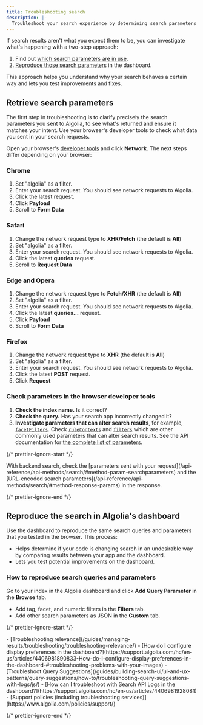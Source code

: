 ```yaml
---
title: Troubleshooting search
description: |-
  Troubleshoot your search experience by determining search parameters and reproducing them on the Algolia dashboard.
---
```


If search results aren't what you expect them to be, you can investigate what's happening with a two-step approach:

1. Find out [which search parameters are in use](#retrieve-search-parameters).
1. [Reproduce those search parameters](#reproduce-the-search-in-algolias-dashboard) in the dashboard.

This approach helps you understand why your search behaves a certain way and lets you test improvements and fixes.

## Retrieve search parameters

The first step in troubleshooting is to clarify precisely the search parameters you sent to Algolia, to see what's returned and ensure it matches your intent.
Use your browser's developer tools to check what data you sent in your search requests.

Open your browser's [developer tools](https://developer.mozilla.org/en-US/docs/Learn/Common_questions/Tools_and_setup/What_are_browser_developer_tools) and click **Network**.
The next steps differ depending on your browser:

### Chrome

1. Set "algolia" as a filter.
1. Enter your search request. You should see network requests to Algolia.
1. Click the latest request.
1. Click **Payload**
1. Scroll to **Form Data**

### Safari

1. Change the network request type to **XHR/Fetch** (the default is **All**)
1. Set "algolia" as a filter.
1. Enter your search request. You should see network requests to Algolia.
1. Click the latest **queries** request.
1. Scroll to **Request Data**

### Edge and Opera

1. Change the network request type to **Fetch/XHR** (the default is **All**)
1. Set "algolia" as a filter.
1. Enter your search request. You should see network requests to Algolia.
1. Click the latest **queries...** request.
1. Click **Payload**
1. Scroll to **Form Data**

### Firefox

1. Change the network request type to **XHR** (the default is **All**)
1. Set "algolia" as a filter.
1. Enter your search request. You should see network requests to Algolia.
1. Click the latest **POST** request.
1. Click **Request**

### Check parameters in the browser developer tools

1. **Check the index name.** Is it correct?
1. **Check the query.** Has your search app incorrectly changed it?
1. **Investigate parameters that can alter search results**, for example, [`facetFilters`](/api-reference/api-parameters/facetFilters/). Check [`ruleContexts`](/api-reference/api-parameters/ruleContexts/) and [`filters`](/api-reference/api-parameters/filters/) which are other commonly used parameters that can alter search results. See the API documentation for [the complete list of parameters](/api-reference/api-parameters/).

{/* prettier-ignore-start */}

<Note>
  With backend search, check the [parameters sent with your request](/api-reference/api-methods/search/#method-param-searchparameters) and the [URL-encoded search parameters](/api-reference/api-methods/search/#method-response-params) in the response.
</Note>

{/* prettier-ignore-end */}

## Reproduce the search in Algolia's dashboard

Use the dashboard to reproduce the same search queries and parameters that you tested in the browser. This process:

- Helps determine if your code is changing search in an undesirable way by comparing results between your app and the dashboard.
- Lets you test potential improvements on the dashboard.

### How to reproduce search queries and parameters

Go to your index in the Algolia dashboard and click **Add Query Parameter** in the **Browse** tab.

- Add tag, facet, and numeric filters in the **Filters** tab.
- Add other search parameters as JSON in the **Custom** tab.

{/* prettier-ignore-start */}

<Info>
  - [Troubleshooting relevance](/guides/managing-results/troubleshooting/troubleshooting-relevance/)
  - [How do I configure display preferences in the dashboard?](https://support.algolia.com/hc/en-us/articles/4406981890833-How-do-I-configure-display-preferences-in-the-dashboard-#troubleshooting-problems-with-your-images)
  - [Troubleshoot Query Suggestions](/guides/building-search-ui/ui-and-ux-patterns/query-suggestions/how-to/troubleshooting-query-suggestions-with-logs/js/)
  - [How can I troubleshoot with Search API Logs in the dashboard?](https://support.algolia.com/hc/en-us/articles/4406981928081)
  - [Support policies (including troubleshooting services)](https://www.algolia.com/policies/support/)
</Info>

{/* prettier-ignore-end */}
